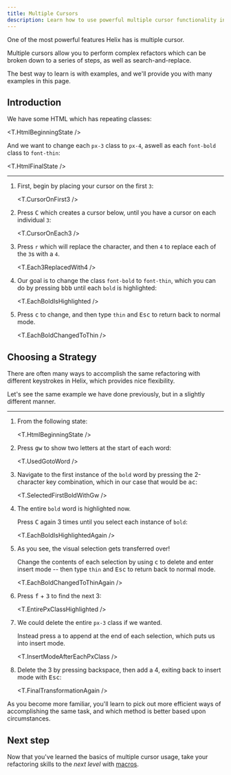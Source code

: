 ```yaml
---
title: Multiple Cursors
description: Learn how to use powerful multiple cursor functionality in Helix
---
```



One of the most powerful features Helix has is multiple cursor.

Multiple cursors allow you to perform complex refactors which can be broken down to a series of steps, as well as search-and-replace.

The best way to learn is with examples, and we'll provide you with many examples in this page.

## Introduction

We have some HTML which has repeating classes:

<T.HtmlBeginningState />

And we want to change each `px-3` class to `px-4`, aswell as each `font-bold` class to `font-thin`:

<T.HtmlFinalState />

---

1. First, begin by placing your cursor on the first `3`:

   <T.CursorOnFirst3 />

1. Press <kbd>C</kbd> which creates a cursor below, until you have a cursor on each individual `3`:

   <T.CursorOnEach3 />

1. Press `r` which will replace the character, and then `4` to replace each of the `3`s with a `4`.

   <T.Each3ReplacedWith4 />

1. Our goal is to change the class `font-bold` to `font-thin`, which you can do by pressing <kbd>bbb</kbd> until each `bold` is highlighted:

   <T.EachBoldIsHighlighted />

1. Press <kbd>c</kbd> to change, and then type `thin` and <kbd>Esc</kbd> to return back to normal mode.

   <T.EachBoldChangedToThin />

## Choosing a Strategy

There are often many ways to accomplish the same refactoring with different keystrokes in Helix, which provides nice flexibility.

Let's see the same example we have done previously, but in a slightly different manner.

---

1. From the following state:

   <T.HtmlBeginningState />

1. Press <kbd>gw</kbd> to show two letters at the start of each word:

   <T.UsedGotoWord />

1. Navigate to the first instance of the `bold` word by pressing the 2-character key combination, which in our case that would be <kbd>ac</kbd>:

   <T.SelectedFirstBoldWithGw />

1. The entire `bold` word is highlighted now.

   Press <kbd>C</kbd> again 3 times until you select each instance of `bold`:

   <T.EachBoldIsHighlightedAgain />

1. As you see, the visual selection gets transferred over!

   Change the contents of each selection by using <kbd>c</kbd> to delete and enter insert mode -- then type `thin` and <kbd>Esc</kbd> to return back to normal mode.

   <T.EachBoldChangedToThinAgain />

1. Press <kbd>f</kbd> + <kbd>3</kbd> to find the next 3:

   <T.EntirePxClassHighlighted />

1. We could delete the entire `px-3` class if we wanted.

   Instead press <kbd>a</kbd> to append at the end of each selection, which puts us into insert mode.

   <T.InsertModeAfterEachPxClass />

1. Delete the 3 by pressing backspace, then add a 4, exiting back to insert mode with <kbd>Esc</kbd>:

   <T.FinalTransformationAgain />

As you become more familiar, you'll learn to pick out more efficient ways of accomplishing the same task, and which method is better based upon circumstances.

## Next step

Now that you've learned the basics of multiple cursor usage, take your refactoring skills to the _next level_ with [macros](/guides/macros).
